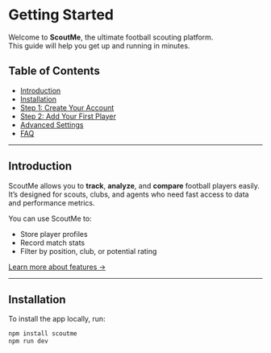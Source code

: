 
# Getting Started

Welcome to **ScoutMe**, the ultimate football scouting platform.  
This guide will help you get up and running in minutes.

## Table of Contents

- [Introduction](#introduction)
- [Installation](#installation)
- [Step 1: Create Your Account](#step-1-create-your-account)
- [Step 2: Add Your First Player](#step-2-add-your-first-player)
- [Advanced Settings](#advanced-settings)
- [FAQ](#faq)

---

## Introduction

ScoutMe allows you to **track**, **analyze**, and **compare** football players easily.  
It’s designed for scouts, clubs, and agents who need fast access to data and performance metrics.

You can use ScoutMe to:
- Store player profiles
- Record match stats
- Filter by position, club, or potential rating

[Learn more about features →](#advanced-settings)

---

## Installation

To install the app locally, run:

```bash
npm install scoutme
npm run dev
```

<CustomPagination />